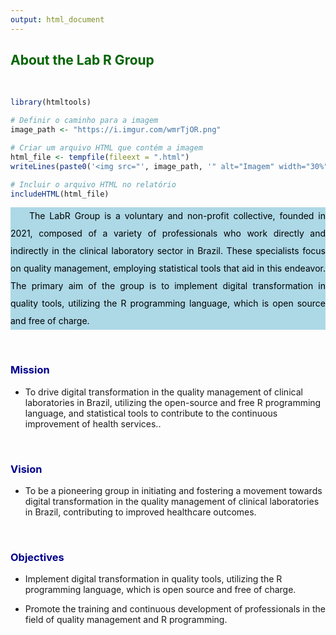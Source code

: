 ---
output: html_document
---

## [**About the Lab R Group**]{style="color:darkgreen"}

<br>

```{r setup, echo=FALSE,warning=FALSE,message=FALSE}


library(htmltools)

# Definir o caminho para a imagem
image_path <- "https://i.imgur.com/wmrTjOR.png" 

# Criar um arquivo HTML que contém a imagem
html_file <- tempfile(fileext = ".html")
writeLines(paste0('<img src="', image_path, '" alt="Imagem" width="30%">'), html_file)

# Incluir o arquivo HTML no relatório
includeHTML(html_file)
```


::: {style="text-align: justify; text-indent: 30px; line-height: 2; color: black; background-color: #ADD8E6;"}
The LabR Group is a voluntary and non-profit collective, founded in 2021, composed of a variety of professionals who work directly and indirectly in the clinical laboratory sector in Brazil. These specialists focus on quality management, employing statistical tools that aid in this endeavor. The primary aim of the group is to implement digital transformation in quality tools, utilizing the R programming language, which is open source and free of charge.
:::

<br>

### [**Mission**]{style="color:darkblue"}

-   To drive digital transformation in the quality management of clinical laboratories in Brazil, utilizing the open-source and free R programming language, and statistical tools to contribute to the continuous improvement of health services..

<br>

### [**Vision**]{style="color:darkblue"}

-   To be a pioneering group in initiating and fostering a movement towards digital transformation in the quality management of clinical laboratories in Brazil, contributing to improved healthcare outcomes.

<br>

### [**Objectives**]{style="color:darkblue"}

-   Implement digital transformation in quality tools, utilizing the R programming language, which is open source and free of charge.

-   Promote the training and continuous development of professionals in the field of quality management and R programming.

<br>

<br>

<br>

<br>

<br>

<br>

<br>

<br>
